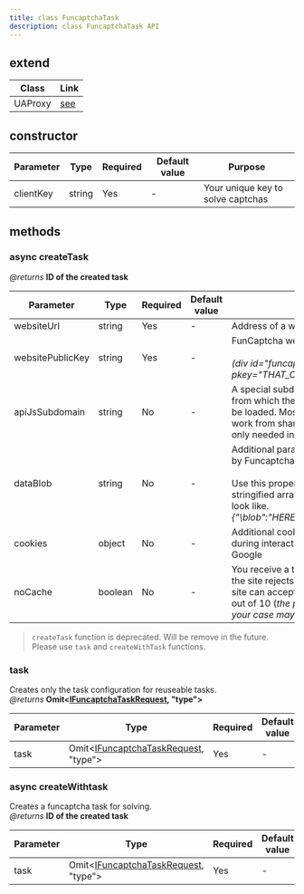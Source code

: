 ```yaml
---
title: class FuncaptchaTask
description: class FuncaptchaTask API
---
```


## extend

| Class   | Link                       |
| ------- | -------------------------- |
| UAProxy | [see](/api/ua-proxy-class) |

## constructor

| Parameter | Type   | Required | Default value | Purpose                           |
| --------- | ------ | -------- | ------------- | --------------------------------- |
| clientKey | string | Yes      | -             | Your unique key to solve captchas |

## methods

### async createTask

_@returns_ **ID of the created task**

| Parameter        | Type    | Required | Default value | Purpose                                                                                                                                                                                                                            |
| ---------------- | ------- | -------- | ------------- | ---------------------------------------------------------------------------------------------------------------------------------------------------------------------------------------------------------------------------------- |
| websiteUrl       | string  | Yes      | -             | Address of a webpage with FunCaptcha                                                                                                                                                                                               |
| websitePublicKey | string  | Yes      | -             | FunCaptcha website key <br/><br/>_(div id="funcaptcha" data-pkey="THAT_ONE")_                                                                                                                                                      |
| apiJsSubdomain   | string  | No       | -             | A special subdomain of funcaptcha.com, from which the JS captcha widget should be loaded. Most FunCaptcha installations work from shared domains, so this option is only needed in certain rare cases.                             |
| dataBlob         | string  | No       | -             | Additional parameter that may be required by Funcaptcha implementation. <br/><br/>Use this property to send "blob" value as a stringified array. See example how it may look like. <br/>_{"\blob\":\"HERE_COMES_THE_blob_VALUE\"}_ |
| cookies          | object  | No       | -             | Additional cookies which we must use during interaction with target page or Google                                                                                                                                                 |
| noCache          | boolean | No       | -             | You receive a token, send it to the site, but the site rejects it. Moreover, sometimes the site can accept a token, e.g. in one case out of 10 (_the percentage of success in your case may be different_)                         |

> `createTask` function is deprecated. Will be remove in
> the future. Please use `task` and `createWithTask` functions.

### task

Creates only the task configuration for reuseable tasks. <br/>
_@returns_ **Omit<[IFuncaptchaTaskRequest](/all-interfaces#ifuncaptchataskrequest), "type">**

| Parameter | Type                                                                           | Required | Default value |
| --------- | ------------------------------------------------------------------------------ | -------- | ------------- |
| task      | Omit<[IFuncaptchaTaskRequest](/all-interfaces#ifuncaptchataskrequest), "type"> | Yes      | -             |

### async createWithtask

Creates a funcaptcha task for solving. <br/>
_@returns_ **ID of the created task**

| Parameter | Type                                                                           | Required | Default value |
| --------- | ------------------------------------------------------------------------------ | -------- | ------------- |
| task      | Omit<[IFuncaptchaTaskRequest](/all-interfaces#ifuncaptchataskrequest), "type"> | Yes      | -             |
